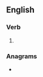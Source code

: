 ==English==

===Verb===
{{head|en|verb form}}

# {{en-third-person singular of|endue}}

===Anagrams===
* {{anagrams|en|a=deensu|ensued}}
